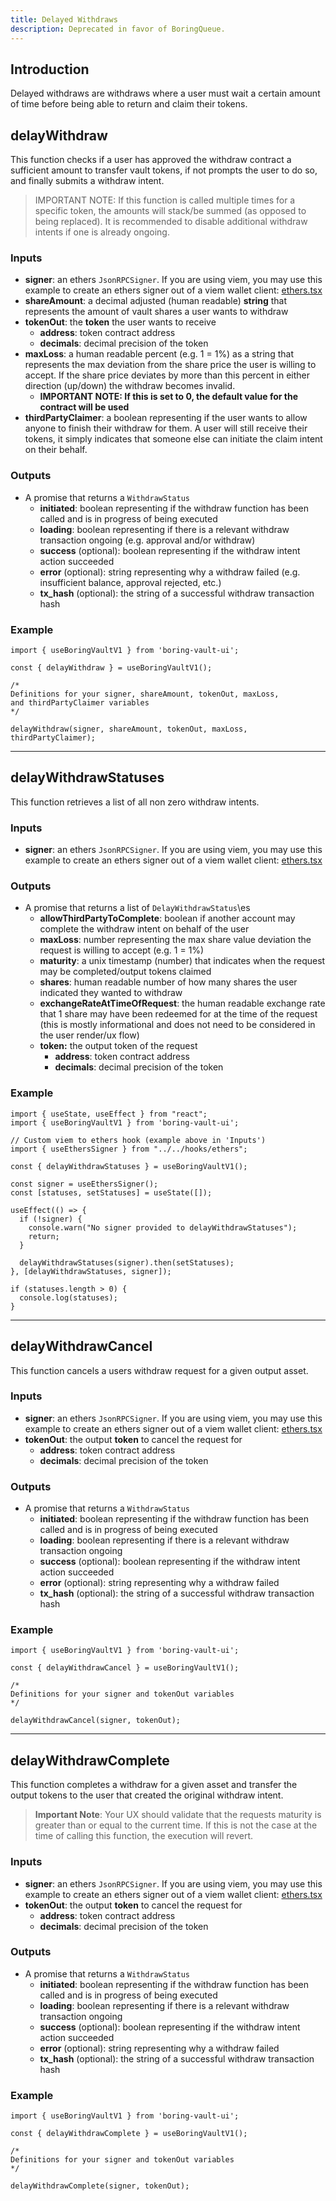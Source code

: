 ```yaml
---
title: Delayed Withdraws
description: Deprecated in favor of BoringQueue.
---
```


## Introduction

Delayed withdraws are withdraws where a user must wait a certain amount of time before being able to return and claim their tokens.

## delayWithdraw

This function checks if a user has approved the withdraw contract a sufficient amount to transfer vault tokens, if not prompts the user to do so, and finally submits a withdraw intent.

> IMPORTANT NOTE: If this function is called multiple times for a specific token, the amounts will stack/be summed (as opposed to being replaced). It is recommended to disable additional withdraw intents if one is already ongoing.

### Inputs

- **signer**: an ethers `JsonRPCSigner`. If you are using viem, you may use this example to create an ethers signer out of a viem wallet client: [ethers.tsx](https://github.com/Se7en-Seas/boring-vault-ui/blob/main/src/hooks/ethers.tsx)
- **shareAmount**: a decimal adjusted (human readable) **string** that represents the amount of vault shares a user wants to withdraw
- **tokenOut**: the **token** the user wants to receive
    - **address**: token contract address
    - **decimals**: decimal precision of the token
- **maxLoss**: a human readable percent (e.g. 1 = 1%) as a string that represents the max deviation from the share price the user is willing to accept. If the share price deviates by more than this percent in either direction (up/down) the withdraw becomes invalid.
    - **IMPORTANT NOTE:  If this is set to 0, the default value for the contract will be used**
- **thirdPartyClaimer**: a boolean representing if the user wants to allow anyone to finish their withdraw for them. A user will still receive their tokens, it simply indicates that someone else can initiate the claim intent on their behalf.

### Outputs

- A promise that returns a `WithdrawStatus`
  - **initiated**: boolean representing if the withdraw function has been called and is in progress of being executed
  - **loading**: boolean representing if there is a relevant withdraw transaction ongoing (e.g. approval and/or withdraw)
  - **success** (optional): boolean representing if the withdraw intent action succeeded
  - **error** (optional): string representing why a withdraw failed (e.g. insufficient balance, approval rejected, etc.)
  - **tx_hash** (optional): the string of a successful withdraw transaction hash

### Example

```tsx
import { useBoringVaultV1 } from 'boring-vault-ui';

const { delayWithdraw } = useBoringVaultV1();

/*
Definitions for your signer, shareAmount, tokenOut, maxLoss,
and thirdPartyClaimer variables
*/

delayWithdraw(signer, shareAmount, tokenOut, maxLoss, thirdPartyClaimer);
```


---

## delayWithdrawStatuses

This function retrieves a list of all non zero withdraw intents.

### Inputs

- **signer**: an ethers `JsonRPCSigner`. If you are using viem, you may use this example to create an ethers signer out of a viem wallet client: [ethers.tsx](https://github.com/Se7en-Seas/boring-vault-ui/blob/main/src/hooks/ethers.tsx)

### Outputs

- A promise that returns a list of `DelayWithdrawStatus`\es
    - **allowThirdPartyToComplete**: boolean if another account may complete the withdraw intent on behalf of the user
    - **maxLoss**: number representing the max share value deviation the request is willing to accept (e.g. 1 = 1%)
    - **maturity**: a unix timestamp (number) that indicates when the request may be completed/output tokens claimed
    - **shares**: human readable number of how many shares the user indicated they wanted to withdraw
    - **exchangeRateAtTimeOfRequest**: the human readable exchange rate that 1 share may have been redeemed for at the time of the request (this is mostly informational and does not need to be considered in the user render/ux flow)
    - **token:** the output token of the request
        - **address**: token contract address
        - **decimals**: decimal precision of the token

### Example

```tsx
import { useState, useEffect } from "react";
import { useBoringVaultV1 } from 'boring-vault-ui';

// Custom viem to ethers hook (example above in 'Inputs')
import { useEthersSigner } from "../../hooks/ethers";

const { delayWithdrawStatuses } = useBoringVaultV1();

const signer = useEthersSigner();
const [statuses, setStatuses] = useState([]);

useEffect(() => {
  if (!signer) {
    console.warn("No signer provided to delayWithdrawStatuses");
    return;
  }

  delayWithdrawStatuses(signer).then(setStatuses);
}, [delayWithdrawStatuses, signer]);

if (statuses.length > 0) {
  console.log(statuses);
}
```

---

## delayWithdrawCancel

This function cancels a users withdraw request for a given output asset.

### Inputs

- **signer**: an ethers `JsonRPCSigner`. If you are using viem, you may use this example to create an ethers signer out of a viem wallet client: [ethers.tsx](https://github.com/Se7en-Seas/boring-vault-ui/blob/main/src/hooks/ethers.tsx)
- **tokenOut**: the output **token** to cancel the request for
    - **address**: token contract address
    - **decimals**: decimal precision of the token

### Outputs

- A promise that returns a `WithdrawStatus`
    - **initiated**: boolean representing if the withdraw function has been called and is in progress of being executed
    - **loading**: boolean representing if there is a relevant withdraw transaction ongoing
    - **success** (optional): boolean representing if the withdraw intent action succeeded
    - **error** (optional): string representing why a withdraw failed
    - **tx_hash** (optional): the string of a successful withdraw transaction hash

### Example

```tsx
import { useBoringVaultV1 } from 'boring-vault-ui';

const { delayWithdrawCancel } = useBoringVaultV1();

/*
Definitions for your signer and tokenOut variables
*/

delayWithdrawCancel(signer, tokenOut);
```


---

## delayWithdrawComplete

This function completes a withdraw for a given asset and transfer the output tokens to the user that created the original withdraw intent.

> **Important Note**: Your UX should validate that the requests maturity is greater than or equal to the current time. If this is not the case at the time of calling this function, the execution will revert.

### Inputs

- **signer**: an ethers `JsonRPCSigner`. If you are using viem, you may use this example to create an ethers signer out of a viem wallet client: [ethers.tsx](https://github.com/Se7en-Seas/boring-vault-ui/blob/main/src/hooks/ethers.tsx)
- **tokenOut**: the output **token** to cancel the request for
    - **address**: token contract address
    - **decimals**: decimal precision of the token

### Outputs

- A promise that returns a `WithdrawStatus`
    - **initiated**: boolean representing if the withdraw function has been called and is in progress of being executed
    - **loading**: boolean representing if there is a relevant withdraw transaction ongoing
    - **success** (optional): boolean representing if the withdraw intent action succeeded
    - **error** (optional): string representing why a withdraw failed
    - **tx_hash** (optional): the string of a successful withdraw transaction hash

### Example

```tsx
import { useBoringVaultV1 } from 'boring-vault-ui';

const { delayWithdrawComplete } = useBoringVaultV1();

/*
Definitions for your signer and tokenOut variables
*/

delayWithdrawComplete(signer, tokenOut);
```
